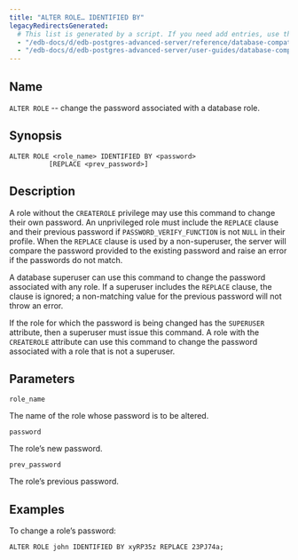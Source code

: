 ```yaml
---
title: "ALTER ROLE… IDENTIFIED BY"
legacyRedirectsGenerated:
  # This list is generated by a script. If you need add entries, use the `legacyRedirects` key.
  - "/edb-docs/d/edb-postgres-advanced-server/reference/database-compatibility-for-oracle-developers-reference-guide/9.6/Database_Compatibility_for_Oracle_Developers_Reference_Guide.1.023.html"
  - "/edb-docs/d/edb-postgres-advanced-server/user-guides/database-compatibility-for-oracle-developers-guide/9.5/Database_Compatibility_for_Oracle_Developers_Guide.1.053.html"
---
```


<div id="alter_role_identified_by" class="registered_link"></div>

## Name

`ALTER ROLE` -- change the password associated with a database role.

## Synopsis

```text
ALTER ROLE <role_name> IDENTIFIED BY <password>
          [REPLACE <prev_password>]
```

## Description

A role without the `CREATEROLE` privilege may use this command to change their own password. An unprivileged role must include the `REPLACE` clause and their previous password if `PASSWORD_VERIFY_FUNCTION` is not  `NULL` in their profile. When the `REPLACE`  clause is used by a non-superuser, the server will compare the password provided to the existing password and raise an error if the passwords do not match.

A database superuser can use this command to change the password associated with any role. If a superuser includes the `REPLACE` clause, the clause is ignored; a non-matching value for the previous password will not throw an error.

If the role for which the password is being changed has the `SUPERUSER` attribute, then a superuser must issue this command. A role with the `CREATEROLE` attribute can use this command to change the password associated with a role that is not a superuser.

## Parameters

`role_name`

 The name of the role whose password is to be altered.

`password`

 The role’s new password.

`prev_password`

 The role’s previous password.

## Examples

To change a role’s password:

```text
ALTER ROLE john IDENTIFIED BY xyRP35z REPLACE 23PJ74a;
```

